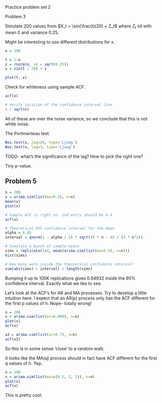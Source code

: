 Practice problem set 2

Problem 3

Simulate 200 values from $X_t = \sin(\frac(t)(20) + Z_t$ where $Z_t$ iid
with mean 0 and variance 0.25.

Might be interesting to use different distributions for x.

```r
n = 200

t = 1:n
z = rnorm(n, sd = sqrt(0.25))
x = sin(t / 20) + z 

plot(t, x)
```

Check for whiteness using sample ACF.

```r
acf(x)

# Verify location of the confidence interval line
2 / sqrt(n)
```

All of these are over the noise variance, so we conclude that this is not
white noise.

The Portmanteau test:

```r
Box.test(x, lag=20, type='Ljung')
Box.test(x, lag=3, type='Ljung')
```
TODO- what's the significance of the lag?
How to pick the right one?

Tiny p-value.

## Problem 5

```r
n = 200
x = arima.sim(list(ma=0.5), n=n)
mean(x)
plot(x)

# Sample ACF is right on- 2nd entry should be 0.4
acf(x)

# Theoretical 95% confidence interval for the mean
alpha = 0.05
interval = qnorm(1 - alpha / 2) * sqrt((9 * n - 4) / (4 * n^2))

# Simulate a bunch of sample means
sims = replicate(1e4, mean(arima.sim(list(ma=0.5), n=n)))
hist(sims)

# How many were inside the theoretical confidence interval?
sum(abs(sims) < interval) / length(sims)
```

Bumping it up to 100K replications gives 0.94932 inside the 95% confidence
interval. Exactly what we like to see.

Let's look at the ACF's for AR and MA processes. Try to develop a little
intuition here. I expect that an AR(p) process only has the ACF different
for the first p values of h. Nope- totally wrong!

```r
n = 200
x = arima.sim(list(ar=0.999), n=n)
plot(x)
acf(x)

x2 = arima.sim(list(ar=0.7), n=n)
acf(x2)
```

So this is in some sense 'close' to a random walk.

It looks like the MA(q) process should in fact have ACF different for the 
first q values of h. Yep.

```r
n = 200
x = arima.sim(list(ma=c(0.5, 2, 1)), n=n)
plot(x)
acf(x)
```

This is pretty cool.
